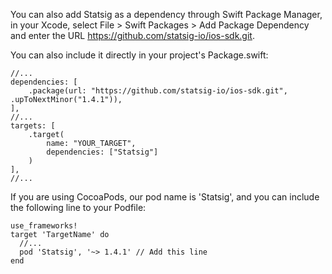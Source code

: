 You can also add Statsig as a dependency through Swift Package Manager, in your Xcode, select File > Swift Packages > Add Package Dependency
and enter the URL https://github.com/statsig-io/ios-sdk.git.

You can also include it directly in your project's Package.swift:

```
//...
dependencies: [
    .package(url: "https://github.com/statsig-io/ios-sdk.git", .upToNextMinor("1.4.1")),
],
//...
targets: [
    .target(
        name: "YOUR_TARGET",
        dependencies: ["Statsig"]
    )
],
//...
```

If you are using CocoaPods, our pod name is 'Statsig', and you can include the following line to your Podfile:

```
use_frameworks!
target 'TargetName' do
  //...
  pod 'Statsig', '~> 1.4.1' // Add this line
end
```
